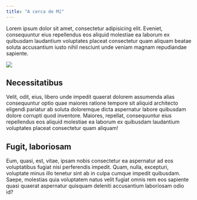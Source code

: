 ```yaml
---
title: "A cerca de Mí"
---
```


Lorem ipsum dolor sit amet, consectetur adipisicing elit. Eveniet, consequuntur eius repellendus eos aliquid molestiae ea laborum ex quibusdam laudantium voluptates placeat consectetur quam aliquam beatae soluta accusantium iusto nihil nesciunt unde veniam magnam repudiandae sapiente.

![](aboutIMAG.jpg){fig-align="center"}

## Necessitatibus

Velit, odit, eius, libero unde impedit quaerat dolorem assumenda alias consequuntur optio quae maiores ratione tempore sit aliquid architecto eligendi pariatur ab soluta doloremque dicta aspernatur labore quibusdam dolore corrupti quod inventore. Maiores, repellat, consequuntur eius repellendus eos aliquid molestiae ea laborum ex quibusdam laudantium voluptates placeat consectetur quam aliquam!

## Fugit, laboriosam

Eum, quasi, est, vitae, ipsam nobis consectetur ea aspernatur ad eos voluptatibus fugiat nisi perferendis impedit. Quam, nulla, excepturi, voluptate minus illo tenetur sint ab in culpa cumque impedit quibusdam. Saepe, molestias quia voluptatem natus velit fugiat omnis rem eos sapiente quasi quaerat aspernatur quisquam deleniti accusantium laboriosam odio id?
